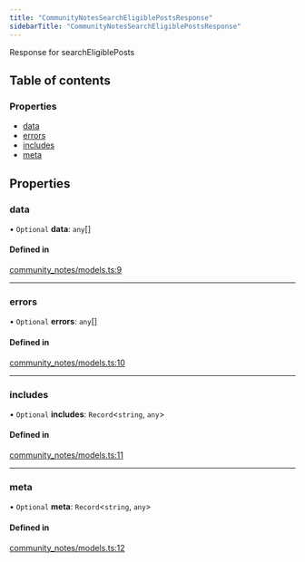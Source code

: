 ```yaml
---
title: "CommunityNotesSearchEligiblePostsResponse"
sidebarTitle: "CommunityNotesSearchEligiblePostsResponse"
---
```


Response for searchEligiblePosts

## Table of contents

### Properties

- [data](/xdks/typescript/reference/interfaces/CommunityNotesSearchEligiblePostsResponse#data)
- [errors](/xdks/typescript/reference/interfaces/CommunityNotesSearchEligiblePostsResponse#errors)
- [includes](/xdks/typescript/reference/interfaces/CommunityNotesSearchEligiblePostsResponse#includes)
- [meta](/xdks/typescript/reference/interfaces/CommunityNotesSearchEligiblePostsResponse#meta)

## Properties

### data

• `Optional` **data**: `any`[]

#### Defined in

[community_notes/models.ts:9](https://github.com/xdevplatform/xdk/blob/298ca9350d035e40e7c8ee0753c50052819a41e2/xdk/typescript/src/community_notes/models.ts#L9)

___

### errors

• `Optional` **errors**: `any`[]

#### Defined in

[community_notes/models.ts:10](https://github.com/xdevplatform/xdk/blob/298ca9350d035e40e7c8ee0753c50052819a41e2/xdk/typescript/src/community_notes/models.ts#L10)

___

### includes

• `Optional` **includes**: `Record`\<`string`, `any`\>

#### Defined in

[community_notes/models.ts:11](https://github.com/xdevplatform/xdk/blob/298ca9350d035e40e7c8ee0753c50052819a41e2/xdk/typescript/src/community_notes/models.ts#L11)

___

### meta

• `Optional` **meta**: `Record`\<`string`, `any`\>

#### Defined in

[community_notes/models.ts:12](https://github.com/xdevplatform/xdk/blob/298ca9350d035e40e7c8ee0753c50052819a41e2/xdk/typescript/src/community_notes/models.ts#L12)

